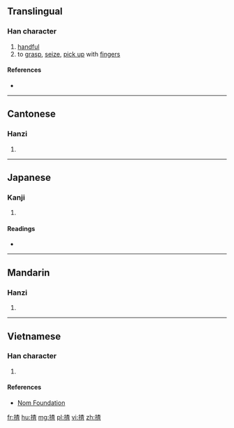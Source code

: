 ==Translingual==

===Han character===
{{Han char|rn=64|rad=手|as=09|sn=12|four=|canj=QDAM|ids=⿰扌查}}

# [[handful]]
# to [[grasp]], [[seize]], [[pick up]] with [[finger]]s

====References====
* {{Han ref|kx=0445.341|dkj=12443|hdz=31913.020|uh=63F8|ud=25592}}

----

==Cantonese==

===Hanzi===
{{yue-hanzi|jyut=[[zaa1]], [[zaa2]]|y=ja1, ja2}}

# {{defn|lang=yue|sort=手09}}

----

==Japanese==

===Kanji===
{{ja-kanji|grade=|rs=手09}}

# {{defn|lang=ja|sort=手09}}

====Readings====
* {{ja-readings|on=[[さ]] (sa)|kun=[[つまむ]] (tsumamu)}}

----

==Mandarin==

===Hanzi===
{{cmn-hanzi|pin=[[zhā]] ([[zha1]])|wg=cha<sup>1</sup>}}

# {{defn|lang=cmn|sort=手09}}

----

==Vietnamese==

===Han character===
{{vi-hantu|rs=手09|tra}}

# {{defn|lang=vi|sort=手09}}

====References====
* [http://nomfoundation.org/common/nom_details.php?codepoint=63f8 Nom Foundation]

[[fr:揸]]
[[hu:揸]]
[[mg:揸]]
[[pl:揸]]
[[vi:揸]]
[[zh:揸]]